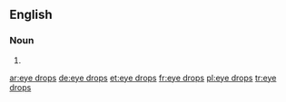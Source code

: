 ==English==

===Noun===
{{head|en|plural}}

# {{plural of|eye drop|lang=en}}

[[ar:eye drops]]
[[de:eye drops]]
[[et:eye drops]]
[[fr:eye drops]]
[[pl:eye drops]]
[[tr:eye drops]]